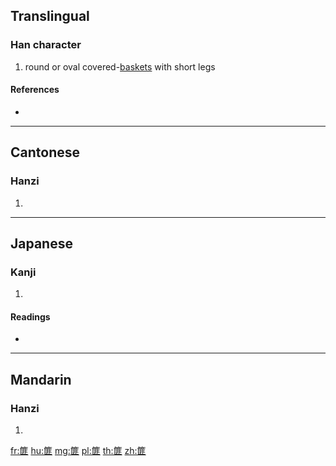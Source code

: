 {{character info/new}}
==Translingual==

===Han character===
{{Han char|rn=118|rad=竹|as=10|sn=16|four=88711|canj=HSLY}}

# round or oval covered-[[basket]]s with short legs

====References====
* {{Han ref|kx=0893.450|dkj=26314|dj=1321.050|hdz=52997.050|uh=7BDA|ud=31706|bh=EABD|bd=60093}}

----

==Cantonese==

===Hanzi===
{{yue-hanzi|jyut=|y=fei2}}

# {{defn|lang=yue|sort=竹10}}

----

==Japanese==

===Kanji===
{{ja-kanji|grade=|rs=竹10}}

# {{defn|lang=ja|sort=竹10}}

====Readings====
* {{ja-readings|on=[[ひ]] (hi)|kun=[[はこ]] (hako)}}

----

==Mandarin==

===Hanzi===
{{cmn-hanzi|pin=[[fěi]] ([[fei3]])|wg=fei<sup>3</sup>}}

# {{defn|lang=cmn|sort=竹10}}

[[fr:篚]]
[[hu:篚]]
[[mg:篚]]
[[pl:篚]]
[[th:篚]]
[[zh:篚]]